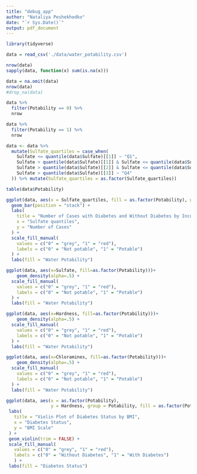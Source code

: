 ```yaml
---
title: "debug_app"
author: "Nataliya Peshekhodko"
date: "`r Sys.Date()`"
output: pdf_document
---
```


```r
library(tidyverse)
```


```r
data = read_csv('./data/water_potability.csv')
```

```r
nrow(data)
sapply(data, function(x) sum(is.na(x)))
```

```r
data = na.omit(data)
nrow(data)
#drop_na(data)
```


```r
data %>%
  filter(Potability == 0) %>%
  nrow

data %>%
  filter(Potability == 1) %>%
  nrow
```


```r
data <- data %>%
  mutate(Sulfate_quartiles = case_when(
    Sulfate <= quantile(data$Sulfate)[[1]] ~ "Q1",
    Sulfate > quantile(data$Sulfate)[[1]] & Sulfate <= quantile(data$Sulfate)[[2]] ~ "Q2",
    Sulfate > quantile(data$Sulfate)[[2]] & Sulfate <= quantile(data$Sulfate)[[3]] ~ "Q3",
    Sulfate > quantile(data$Sulfate)[[3]] ~ "Q4"
  )) %>% mutate(Sulfate_quartiles = as.factor(Sulfate_quartiles))
```


```r
table(data$Potability)
```


```r
ggplot(data, aes(x = Sulfate_quartiles, fill = as.factor(Potability), group = Potability)) +
  geom_bar(position = "stack") +
  labs(
    title = "Number of Cases with Diabetes and Without Diabetes by Income",
    x = "Sulfate quantiles",
    y = "Number of Cases"
  ) +
  scale_fill_manual(
    values = c("0" = "grey", "1" = "red"),
    labels = c("0" = "Not potable", "1" = "Potable")
  ) +
  labs(fill = "Water Potability")
```


```r
ggplot(data, aes(x=Sulfate, fill=as.factor(Potability)))+
    geom_density(alpha=.5) +
  scale_fill_manual(
    values = c("0" = "grey", "1" = "red"),
    labels = c("0" = "Not potable", "1" = "Potable")
  ) +
  labs(fill = "Water Potability")
```

```r
ggplot(data, aes(x=Hardness, fill=as.factor(Potability)))+
    geom_density(alpha=.5) +
  scale_fill_manual(
    values = c("0" = "grey", "1" = "red"),
    labels = c("0" = "Not potable", "1" = "Potable")
  ) +
  labs(fill = "Water Potability")
```

```r
ggplot(data, aes(x=Chloramines, fill=as.factor(Potability)))+
    geom_density(alpha=.5) +
  scale_fill_manual(
    values = c("0" = "grey", "1" = "red"),
    labels = c("0" = "Not potable", "1" = "Potable")
  ) +
  labs(fill = "Water Potability")
```





```r
ggplot(data, aes(x = as.factor(Potability), 
                 y = Hardness, group = Potability, fill = as.factor(Potability))) +
 labs(
   title = "Violin Plot of Diabetes Status by BMI",
   x = "Diabetes Status",
   y = "BMI Scale"
 ) +
 geom_violin(trim = FALSE) +
 scale_fill_manual(
   values = c("0" = "grey", "1" = "red"),
   labels = c("0" = "Without Diabetes", "1" = "With Diabetes")
   ) +
 labs(fill = "Diabetes Status")
```

